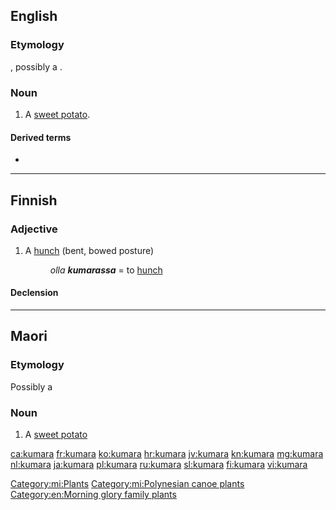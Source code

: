 ==English==

===Etymology===
{{borrowing|en|mi|kumara}}, possibly a {{borrowing|en|qu|k'umar|nocap=1}}.

===Noun===
{{en-noun|s|kumara}}

# {{lb|en|New Zealand}} A [[sweet potato]].

====Derived terms====
* {{l|en|suck the kumara}}

----

==Finnish==

===Adjective===
{{fi-adj|kumar|ampi|in}}

# A [[hunch]] (bent, bowed posture)
#: ''olla '''kumarassa''''' = to [[hunch]]

====Declension====
{{fi-decl-koira|pos=adj|kumar|||a}}

----

==Maori==

===Etymology===
Possibly a {{borrowing|mi|qu|k'umar|nocap=1}}

===Noun===
{{mi-noun}}

# A [[sweet potato]]

[[Category:mi:Plants]]
[[Category:mi:Polynesian canoe plants]]
[[Category:en:Morning glory family plants]]

[[ca:kumara]]
[[fr:kumara]]
[[ko:kumara]]
[[hr:kumara]]
[[jv:kumara]]
[[kn:kumara]]
[[mg:kumara]]
[[nl:kumara]]
[[ja:kumara]]
[[pl:kumara]]
[[ru:kumara]]
[[sl:kumara]]
[[fi:kumara]]
[[vi:kumara]]